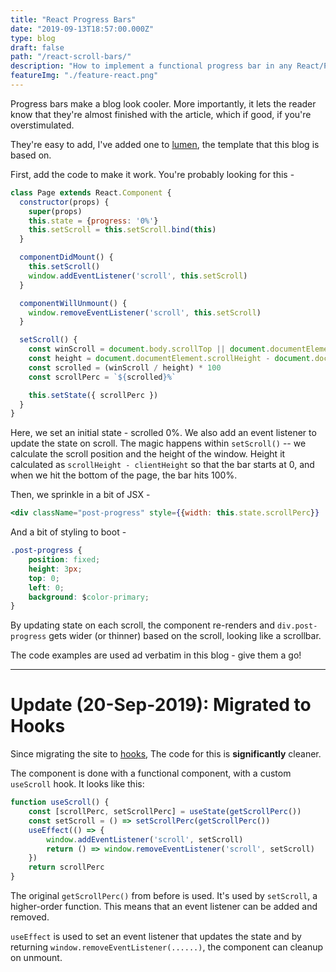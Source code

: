 ```yaml
---
title: "React Progress Bars"
date: "2019-09-13T18:57:00.000Z"
type: blog
draft: false
path: "/react-scroll-bars/"
description: "How to implement a functional progress bar in any React/Preact website - like this one here!"
featureImg: "./feature-react.png"
---
```


Progress bars make a blog look cooler. More importantly, it lets the reader know that they're almost finished with the article, which if good, if you're overstimulated.

They're easy to add, I've added one to [lumen](https://github.com/alxshelepenok/gatsby-starter-lumen), the template that this blog is based on. 

First, add the code to make it work. You're probably looking for this -

```jsx
class Page extends React.Component {
  constructor(props) {
    super(props)
    this.state = {progress: '0%'}
    this.setScroll = this.setScroll.bind(this)
  }

  componentDidMount() {
    this.setScroll()
    window.addEventListener('scroll', this.setScroll)
  }

  componentWillUnmount() {
    window.removeEventListener('scroll', this.setScroll)
  }

  setScroll() {
    const winScroll = document.body.scrollTop || document.documentElement.scrollTop
    const height = document.documentElement.scrollHeight - document.documentElement.clientHeight
    const scrolled = (winScroll / height) * 100
    const scrollPerc = `${scrolled}%`

    this.setState({ scrollPerc })
  }
}
```

Here, we set an initial state - scrolled 0%. We also add an event listener to update the state on scroll. The magic happens within `setScroll()` -- we calculate the scroll position and the height of the window. Height it calculated as `scrollHeight - clientHeight` so that the bar starts at 0, and when we hit the bottom of the page, the bar hits 100%.

Then, we sprinkle in a bit of JSX -
```jsx
<div className="post-progress" style={{width: this.state.scrollPerc}}
```

And a bit of styling to boot -
```css
.post-progress {
    position: fixed;
    height: 3px;
    top: 0;
    left: 0;
    background: $color-primary;
}
```

By updating state on each scroll, the component re-renders and `div.post-progress` gets wider (or thinner) based on the scroll, looking like a scrollbar. 

The code examples are used ad verbatim in this blog - give them a go!


---

# <a name="hooks"></a>Update (20-Sep-2019): Migrated to Hooks

Since migrating the site to [hooks](/migrating-to-hooks/), The code for this is **significantly** cleaner.

The component is done with a functional component, with a custom `useScroll` hook. It looks like this:

```js
function useScroll() {
	const [scrollPerc, setScrollPerc] = useState(getScrollPerc())
	const setScroll = () => setScrollPerc(getScrollPerc())
	useEffect(() => {
		window.addEventListener('scroll', setScroll)
		return () => window.removeEventListener('scroll', setScroll)
	})
	return scrollPerc
}
```

The original `getScrollPerc()` from before is used. It's used by `setScroll`, a higher-order function. This means that an event listener can be added and removed.

`useEffect` is used to set an event listener that updates the state and by returning `window.removeEventListener(......)`, the component can cleanup on unmount.
